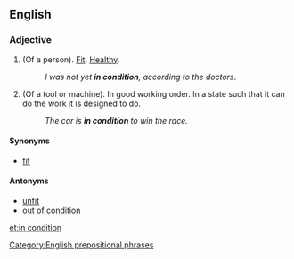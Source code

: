 ==English==

===Adjective===
{{en-adj|head=[[in]] [[condition]]}}

#(Of a person). [[fit|Fit]]. [[healthy|Healthy]]. 
#: ''I was not yet '''in condition''', according to the doctors''.
#(Of a tool or machine). In good working order. In a state such that it can do the work it is designed to do.
#: ''The car is '''in condition''' to win the race.''

====Synonyms====
* [[fit]]

====Antonyms====
* [[unfit]]
* [[out of condition]]

[[Category:English prepositional phrases]]

[[et:in condition]]